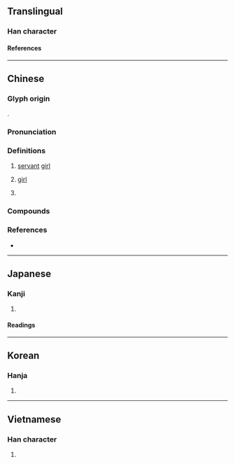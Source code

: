 {{character info}}
==Translingual==

===Han character===
{{Han char|rn=38|rad=女|as=05|sn=8|four=47411|canj=VSP|ids=⿰女尼}}

====References====
{{Han ref|kx=0257.140|dkj=06123|dj=0522.100|hdz=21041.020|uh=59AE}}

----

==Chinese==
{{zh-forms}}

===Glyph origin===
{{Han compound|女|尼|ls=psc|c1=s|c2=p|t1=woman}}.

===Pronunciation===
{{zh-pron
|m=妮,er=y,2er=y
|m_note=erhua-ed - "girl"
|c=nei4
|j=nieh4
|cat=n,pn
}}

===Definitions===
{{zh-hanzi}}

# {{zh-o}} [[servant]] [[girl]]
# {{lb|zh|dialectal|affectionate|or|pejorative}} [[girl]]
# {{surname|zh}}

===Compounds===
{{zh-der|婢妮|小妮子|妮子}}

===References===
* {{R:yue:Hanzi}}

----

==Japanese==

===Kanji===
{{ja-kanji|grade=|rs=女05}}

# {{rfdef|ja|sort=女05}}

====Readings====
{{ja-readings
|goon=に
|kanon=じ
|kun=はしため, やわらかくまつわる<やはらかくまつはる
}}

----

==Korean==

===Hanja===
{{ko-hanja|hangeul=니|rv=ni|mr=ni|}}

# {{rfdef|ko|sort=女05}}

----

==Vietnamese==

===Han character===
{{vi-readings|reading=ny, ni|rs=女05}}

# {{rfdef|vi|sort=女05}}
